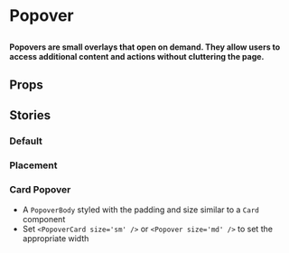 
# Popover

##

<h4>
  Popovers are small overlays that open on demand. They allow users to access additional content and actions without cluttering the page.
</h4>

<Canvas>
  <Story id="components-popover--default" />
</Canvas>


## Props

<ArgTypes of={Popover} />

## Stories

### Default

<Canvas>
  <Story id="components-popover--default" />
</Canvas>

### Placement

<Canvas>
  <Story id="components-popover--placement" />
</Canvas>

### Card Popover
- A `PopoverBody` styled with the padding and size similar to a `Card` component
- Set `<PopoverCard size='sm' />` or `<Popover size='md' />` to set the appropriate width

<Canvas>
  <Story id="components-popover--card" />
</Canvas>
